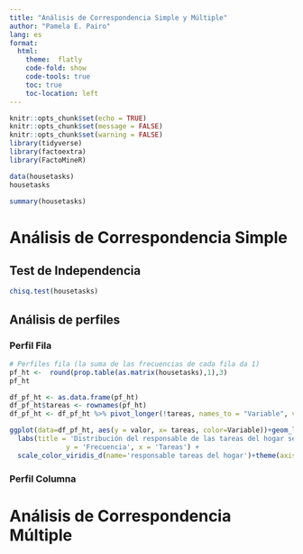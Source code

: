 ---
title: "Análisis de Correspondencia Simple y Múltiple"
author: "Pamela E. Pairo"
lang: es
format:
  html:
    theme:  flatly
    code-fold: show
    code-tools: true
    toc: true
    toc-location: left
---

```{r setup, include=FALSE}
knitr::opts_chunk$set(echo = TRUE)
knitr::opts_chunk$set(message = FALSE)
knitr::opts_chunk$set(warning = FALSE)
library(tidyverse)
library(factoextra)
library(FactoMineR)
```

```{r}

data(housetasks)
housetasks

```

```{r}
summary(housetasks)
```

# Análisis de Correspondencia Simple
## Test de Independencia

```{r}
chisq.test(housetasks)
```
## Análisis de perfiles
### Perfil Fila

```{r}
# Perfiles fila (la suma de las frecuencias de cada fila da 1)
pf_ht <-  round(prop.table(as.matrix(housetasks),1),3)
pf_ht
```
```{r}
df_pf_ht <- as.data.frame(pf_ht) 
df_pf_ht$tareas <- rownames(pf_ht)
df_pf_ht <- df_pf_ht %>% pivot_longer(!tareas, names_to = "Variable", values_to = "valor")

ggplot(data=df_pf_ht, aes(y = valor, x= tareas, color=Variable))+geom_line(aes(group = Variable))+
  labs(title = 'Distribución del responsable de las tareas del hogar según tareas',
              y = 'Frecuencia', x = 'Tareas') +
  scale_color_viridis_d(name='responsable tareas del hogar')+theme(axis.text.x = element_text(angle = 45, hjust = 1))
```



### Perfil Columna

# Análisis de Correspondencia Múltiple

